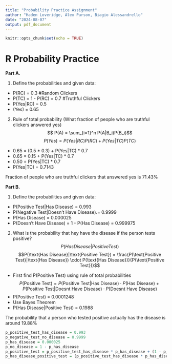 ```yaml
---
title: "Probability Practice Assignment"
author: "Haden Loveridge, Alex Parson, Biagio Alessandrello"
date: "2024-08-07"
output: pdf_document
---
```


```r
knitr::opts_chunk$set(echo = TRUE)
```

# R Probability Practice

__Part A.__ 

1. Define the probabilities and given data:
- P(RC) = 0.3 #Random Clickers
- P(TC) = 1 - P(RC) = 0.7 #Truthful Clickers
- P(Yes|RC) = 0.5
- (Yes) = 0.65
2. Rule of total probability (What fraction of people who are truthful clickers answered yes)
$$ P(A) = \sum_{i=1}^n P(A|B_i)P(B_i)$$ 
$$P(Yes) = P(Yes|RC)P(RC) + P(Yes|TC)P(TC)$$
- 0.65 = (0.5 * 0.3) + P(Yes|TC) * 0.7
- 0.65 = 0.15 + P(Yes|TC) * 0.7
- 0.50 = P(Yes|TC) * 0.7
- P(Yes|TC) = 0.7143

Fraction of people who are truthful clickers that answered yes is 71.43%

__Part B.__ 

1. Define the probabilities and given data:
- P(Positive Test|Has Disease) = 0.993
- P(Negative Test|Doesn't Have Disease).= 0.9999
- P(Has Disease) = 0.000025
- P(Doesn't Have Disease) = 1 - P(Has Disease) = 0.999975
2. What is the probability that hey have the disease if the person tests positive?
$$P(Has Disease|Positive Test)$$
$$P(\text{Has Disease}|\text{Positive Test}) = \frac{P(\text{Positive Test}|\text{Has Disease}) \cdot P(\text{Has Disease})}{P(\text{Positive Test})}$$ 
- First find P(Positive Test) using rule of total probabilities
$$ P(\text{Positive Test}) = P(\text{Positive Test}|\text{Has Disease}) \cdot P(\text{Has Disease}) + P(\text{Positive Test}|\text{Doesnt Have Disease}) \cdot P(\text{Doesnt Have Disease}) $$
-   P(Positive Test) = 0.0001248
- Use Bayes Theorem
-   P(Has Disease|Positive Test) = 0.1988

The probability that a person who tested positive actually has the disease is around 19.88%

```r
p_positive_test_has_disease = 0.993
p_negative_test_no_disease = 0.9999
p_has_disease = 0.000025
p_no_disease = 1 - p_has_disease
p_positive_test = p_positive_test_has_disease * p_has_disease + (1 - p_negative_test_no_disease) * p_no_disease
p_has_disease_positive_test = (p_positive_test_has_disease * p_has_disease) / p_positive_test
```







